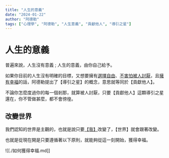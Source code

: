 ```yaml
---
title: "人生的意義"
date: "2024-01-22"
author: "阿德勒"
tags: ["心理學", "阿德勒", "人生意義", "貢獻他人", "導引之星"]
---
```


# 人生的意義

普遍來說，人生沒有意義 ; 人生的意義，由你自己給予。



如果你目前的人生沒有明確的目標，又想要擁有[選擇自由](https://app.heptabase.com/aa5e5fd4-4215-4de1-90fe-de29e11f0187/card/644b7a0d-b496-437f-b8e3-bbe11996dd24)、[不害怕被人討厭](https://app.heptabase.com/aa5e5fd4-4215-4de1-90fe-de29e11f0187/card/d9ee934f-087e-45c0-8d91-925fd1e7d77e)，且[擁有幸福](https://app.heptabase.com/aa5e5fd4-4215-4de1-90fe-de29e11f0187/card/b033533d-1d18-4f92-8c0f-d0f1d601bd27)的話，阿德勒提出了【導引之星】的概念，意思就等同於【貢獻他人】。



不論你怎麼度過你的每一個剎那，就算被人討厭，只要【貢獻他人】這顆導引之星還在，你不管做甚麼，都不會徬徨。

## 改變世界

我們認知的世界是主觀的，也就是說只要[【我】](https://app.heptabase.com/aa5e5fd4-4215-4de1-90fe-de29e11f0187/card/14ada498-0e50-4839-902a-70a30d46e803)改變了，【世界】就會跟著改變。



也就是從現在開是只要遵循著以下原則，就能夠從這一刻開始，獲得幸福。

![[./如何獲得幸福.md]]

